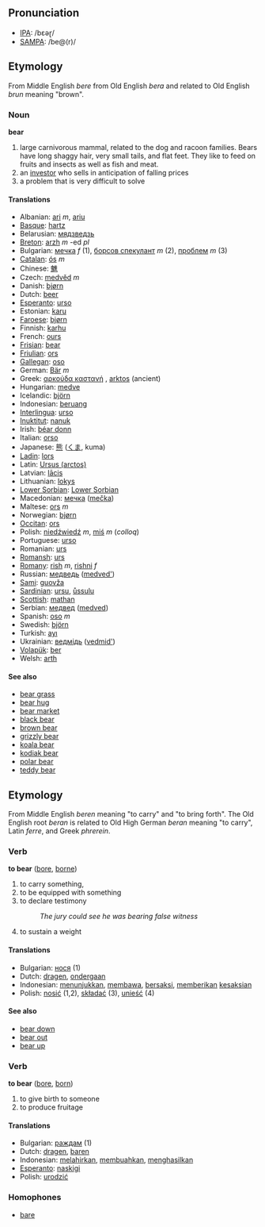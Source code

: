 == Pronunciation ==
*[[w:IPA|IPA]]: /bεəɽ/
*[[w:SAMPA|SAMPA]]: /be@(r)/

== Etymology ==
From Middle English ''bere'' from Old English ''bera'' and related to Old English ''brun'' meaning &quot;brown&quot;.

=== Noun ===

'''bear'''

# large carnivorous mammal, related to the dog and racoon families. Bears have long shaggy hair, very small tails, and flat feet. They like to feed on fruits and insects as well as fish and meat. 
# an [[investor]] who sells in anticipation of falling prices
# a problem that is very difficult to solve

==== Translations ====
*Albanian: [[ari]] ''m'', [[ariu]]
*[[Basque]]: [[hartz]]
*Belarusian: [[мядзведзь]]
*[[Breton]]: [[arzh]] ''m'' -ed ''pl''
*Bulgarian: [[мечка]] ''f'' (1), [[борсов спекулант]] ''m'' (2), [[проблем]] ''m'' (3)
*[[Catalan]]: [[ós]] ''m''
*Chinese: [[魋]]
*Czech: [[medvěd]] ''m''
*Danish: [[bjørn]]
*Dutch: [[beer]] '' ''
*[[Esperanto]]: [[urso]]
*Estonian: [[karu]]
*[[Faroese]]: [[bjørn]]
*Finnish: [[karhu]]
*French: [[ours]] '' ''
*[[Frisian]]: [[bear]]
*[[Friulian]]: [[ors]]
*[[Gallegan]]: [[oso]]
*German: [[Bär]] ''m''
*Greek: [[αρκούδα καστανή]] '' '', [[arktos]] (ancient)
*Hungarian: [[medve]]
*Icelandic: [[björn]]
*Indonesian: [[beruang]]
*[[Interlingua]]: [[urso]]
*[[Inuktitut]]: [[nanuk]]
*Irish: [[béar donn]]
*Italian: [[orso]] '' ''
*Japanese: [[熊]] ([[くま]], kuma)
*[[Ladin]]: [[lors]]
*Latin: [[Ursus (arctos)]] '' ''
*Latvian: [[lācis]]
*Lithuanian: [[lokys]]
*[[Lower Sorbian]]: [[Lower Sorbian]]
*Macedonian: [[мечка]] ([[mečka]])
*Maltese: [[ors]] ''m''
*Norwegian: [[bjørn]]
*[[Occitan]]: [[ors]]
*Polish: [[niedźwiedź]] ''m'', [[miś]] ''m'' (''colloq'')
*Portuguese: [[urso]]
*Romanian: [[urs]]
*[[Romansh]]: [[urs]]
*[[Romany]]: [[rish]] ''m'', [[rishni]] ''f''
*Russian: [[медведь]] ([[medved']]) '' ''
*[[Sami]]: [[guovža]]
*[[Sardinian]]: [[ursu]], [[ůssulu]]
*[[Scottish]]: [[mathan]]
*Serbian: [[медвед]] ([[medved]])
*Spanish: [[oso]] ''m''
*Swedish: [[björn]]
*Turkish: [[ayı]]
*Ukrainian: [[ведмідь]] ([[vedmid']])
*[[Volapük]]: [[ber]]
*Welsh: [[arth]]

==== See also ====
*[[bear grass]]
*[[bear hug]]
*[[bear market]]
*[[black bear]]
*[[brown bear]]
*[[grizzly bear]]
*[[koala bear]]
*[[kodiak bear]]
*[[polar bear]]
*[[teddy bear]]

== Etymology ==
From Middle English ''beren'' meaning &quot;to carry&quot; and &quot;to bring forth&quot;. The Old English root ''beran'' is related to Old High German ''beran'' meaning &quot;to carry&quot;, Latin ''ferre'', and Greek ''phrerein''.

=== Verb ===

'''to bear''' ([[bore]], [[borne]])

# to carry something,
# to be equipped with something
# to declare testimony
#:''The jury could see he was bearing false witness''
# to sustain a weight

==== Translations ====
*Bulgarian: [[нося]] (1)
*Dutch: [[dragen]], [[ondergaan]]
*Indonesian: [[tunjuk|menunjukkan]], [[bawa|membawa]], [[saksi|bersaksi]], [[beri|memberikan]] [[saksi|kesaksian]]
*Polish: [[nosić]] (1,2), [[składać]] (3), [[unieść]] (4)

==== See also ====
*[[bear down]]
*[[bear out]]
*[[bear up]]

=== Verb ===

'''to bear''' ([[bore]], [[born]])

# to give birth to someone
# to produce fruitage

==== Translations ====
*Bulgarian: [[раждам]] (1)
*Dutch: [[dragen]], [[baren]]
*Indonesian: [[lahir|melahirkan]], [[buah|membuahkan]], [[hasil|menghasilkan]]
*[[Esperanto]]: [[naskigi]]
*Polish: [[urodzić]]

=== Homophones ===
*[[bare]]